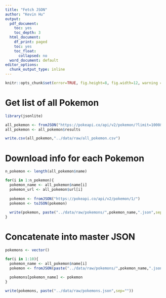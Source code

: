 ```yaml
---
title: "Fetch JSON"
author: "Kevin Hu"
output:
  pdf_document:
    toc: yes
    toc_depth: 3
  html_document:
    df_print: paged
    toc: yes
    toc_float:
      collapsed: no
  word_document: default
editor_options:
  chunk_output_type: inline
---
```


```r
knitr::opts_chunk$set(error=TRUE, fig.height=8, fig.width=12, warning = F, message = F, cache = TRUE)
```

# Get list of all Pokemon

```r
library(jsonlite)

all_pokemon <- fromJSON("https://pokeapi.co/api/v2/pokemon/?limit=1000&offset=0")
all_pokemon <- all_pokemon$results

write.csv(all_pokemon,"../data/raw/all_pokemon.csv")
```

# Download info for each Pokemon

```r

n_pokemon <- length(all_pokemon$name)

for(i in 1:n_pokemon){
  pokemon_name <- all_pokemon$name[i]
  pokemon_url <- all_pokemon$url[i]
  
  pokemon <- fromJSON("https://pokeapi.co/api/v2/pokemon/1/")
  pokemon <- toJSON(pokemon)
  
  write(pokemon, paste("../data/raw/pokemons/",pokemon_name,".json",sep=""))
}
```

# Concatenate into master JSON

```r
pokemons <- vector()

for(i in 1:10){
  pokemon_name <- all_pokemon$name[i]
  pokemon <- fromJSON(paste("../data/raw/pokemons/",pokemon_name,".json",sep=""))
  
  pokemons[pokemon_name] <- pokemon
}

write(pokemons, paste("../data/raw/pokemons.json",sep=""))
```